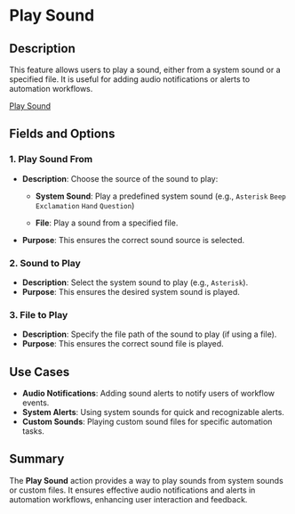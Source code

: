 # Play Sound  

## Description

This feature allows users to play a sound, either from a system sound or a specified file. It is useful for adding audio notifications or alerts to automation workflows.  

[Play Sound](../../../assets/workstation/play-sound.png)  

## Fields and Options  

### 1. **Play Sound From** 

- **Description**: Choose the source of the sound to play:  
  - **System Sound**: Play a predefined system sound (e.g., `Asterisk` `Beep` `Exclamation` `Hand` `Question`)  

  - **File**: Play a sound from a specified file.  
- **Purpose**: This ensures the correct sound source is selected.  

### 2. **Sound to Play** 

- **Description**: Select the system sound to play (e.g., `Asterisk`).  
- **Purpose**: This ensures the desired system sound is played.  

### 3. **File to Play** 

- **Description**: Specify the file path of the sound to play (if using a file).  
- **Purpose**: This ensures the correct sound file is played.  

## Use Cases  

- **Audio Notifications**: Adding sound alerts to notify users of workflow events.  
- **System Alerts**: Using system sounds for quick and recognizable alerts.  
- **Custom Sounds**: Playing custom sound files for specific automation tasks.  

## Summary

The **Play Sound** action provides a way to play sounds from system sounds or custom files. It ensures effective audio notifications and alerts in automation workflows, enhancing user interaction and feedback.